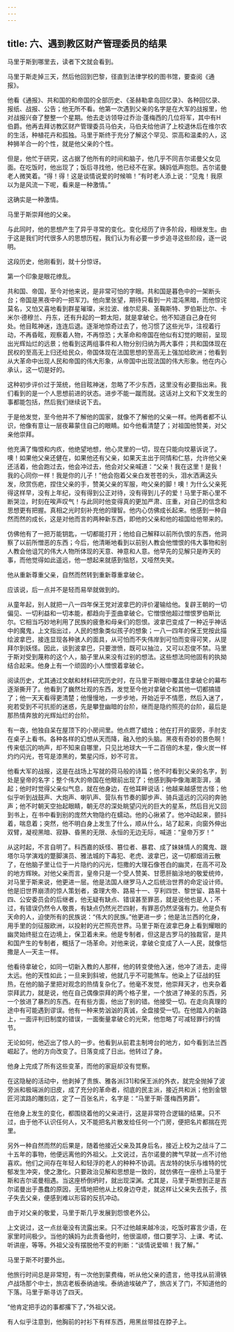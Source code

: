 ```yaml
---
---
---
```

title: 六、遇到教区财产管理委员的结果
---




马里于斯到哪里去，读者下文就会看到。

马里于斯走掉三天，然后他回到巴黎，径直到法律学校的图书馆，要查阅《通报》。

他看《通报》、共和国的和帝国的全部历史、《圣赫勒拿岛回忆录》、各种回忆录、报纸、战报、公告；他无所不看。他第一次遇到父亲的名字是在大军的战报里，他对战报兴奋了整整一个星期。他去走访领导过乔治·蓬梅西的几位将军，其中有H伯爵。他再去拜访教区财产管理委员马伯夫，马伯夫给他讲了上校退休后在维尔农的生活，种植花卉和孤独。马里于斯终于充分了解这个罕见、崇高和温柔的人，这种狮羊合一的个性，就是他父亲的个性。

但是，他忙于研究，这占据了他所有的时间和脑子，他几乎不同吉尔诺曼父女见面。在吃饭时，他出现了；饭后寻找他，他已经不在家。姨妈低声抱怨。吉尔诺曼老人微笑着。“得！得！这是谈情说爱的时候嘛！”有时老人添上说：“见鬼！我原以为是风流一下呢，看来是一种激情。”

这确实是一种激情。

马里于斯崇拜他的父亲。

与此同时，他的思想产生了异乎寻常的变化。变化经历了许多阶段，相继发生。由于这是我们时代很多人的思想历程，我们认为有必要一步步追寻这些阶段，逐一说明。

这段历史，他刚看到，就十分惊讶。

第一个印象是眼花缭乱。

共和国、帝国，至今对他来说，是非常可怕的字眼。共和国是暮色中的一架断头台；帝国是黑夜中的一把军刀。他向里张望，期待只看到一片混沌黑暗，而他惊诧莫名，又怕又喜地看到群星璀璨，米拉波、维尔尼奥、圣鞠斯特、罗伯斯比尔、卡米尔·德穆兰、丹东，还有升起的一颗太阳，就是拿破仑。他不知道自己身在何处。他目眩神迷，连连后退。逐渐地惊奇过去了，他习惯了这些光华，注视着行动，不再昏眩，观察着人物，不再惊恐；大革命和帝国在他似有幻觉的眼前，呈现出光辉灿烂的远景；他看到这两组事件和人物分别归纳为两大事件；共和国体现在民权的至高无上归还给民众，帝国体现在法国思想的至高无上强加给欧洲；他看到从大革命中出现人民和帝国的伟大形象，从帝国中出现法国的伟大形象。他在内心承认，这一切是好的。

这种初步评价过于笼统，他目眩神迷，忽略了不少东西，这里没有必要指出来。我们看到的是一个人思想前进的状态。进步不能一蹴而就。这话对上文和下文发生的事都能包括，然后我们继续说下去。

于是他发觉，至今他并不了解他的国家，就像不了解他的父亲一样。他两者都不认识，他像有意让一层夜幕蒙住自己的眼睛。如今他看清楚了；对祖国他赞美，对父亲他崇拜。

他充满了悔恨和内疚，他绝望地想，他心灵里的一切，现在只能向坟墓诉说了。噢！如果他父亲还健在，如果他还有父亲，如果天主出于同情和仁慈，允许他父亲还活着，他会跑过去，他会冲过去，他会对父亲喊道：“父亲！我在这里！是我！我的心同你一样！我是你的儿子！”他会抱着父亲白发苍苍的头，泪水洒满这头发，欣赏伤疤，捏住父亲的手，赞美父亲的军服，吻父亲的脚！噢！为什么父亲死得这样早，没有上年纪，没有得到公正对待，没有得到儿子的爱！马里于斯心里不断哭泣，时刻在唉声叹气！与此同时他变得真的更加严肃、庄重，对自己的信念和思想更有把握。真相之光时刻补充他的理智。他内心仿佛成长起来。他感到一种自然而然的成长，这是对他而言的两种新东西，即他的父亲和他的祖国给他带来的。

仿佛他有了一把万能钥匙，一切都能打开；他给自己解释以前所仇恨的东西，他洞察了以前所憎恶的东西；今后，他清晰地看到以前别人教会他憎恨的伟大事物和别人教会他诅咒的伟大人物所体现的天意、神意和人意。他早先的见解只是昨天的事，而他觉得如此遥远，他一想起来就感到恼怒，又哑然失笑。

他从重新尊重父亲，自然而然转到重新尊重拿破仑。

应该说，后一点并不是轻而易举就做到的。

从童年起，别人就把一八一四年保王党对波拿巴的评价灌输给他。复辟王朝的一切偏见、一切利益和一切本能，都趋向于歪曲拿破仑。它憎恨他超过憎恨罗伯斯比尔。它相当巧妙地利用了民族的疲惫和母亲们的怨恨。波拿巴变成了一种近乎神话中的魔鬼，上文指出过，人民的想象类似孩子的想象；一八一四年的保王党按此描绘波拿巴，接连显现各种骇人的面具，从可怕而不失伟岸到可怕而变得可笑，从提拜尔到妖怪。因此，谈到波拿巴，只要泄愤，既可以抽泣，又可以忍俊不禁。马里于斯对受到蔑称的这个人，脑子里从来没有过别的想法。这些想法同他固有的执拗结合起来。他身上有一个顽固的小人憎恨着拿破仑。

阅读历史，尤其通过文献和材料研究历史时，在马里于斯眼中覆盖住拿破仑的幕布逐渐撕开了。他看到了巍然壮观的东西，发觉至今他对拿破仑和其他一切都搞错了；他一天天看得更清楚；他慢慢地，一步步地，开始近乎不情愿，然后入迷了，宛若受到不可抗拒的迷惑，先是攀登幽暗的台阶，继而是隐约照亮的台阶，最后是那热情奔放的光辉灿烂的台阶。

有一夜，他独自呆在屋顶下的小房间里。他点燃了蜡烛；他在打开的窗旁，手肘支在桌子上看书。各种各样的幻想从天而降，融入他的头脑。黑夜有奇妙的景色啊！传来低沉的响声，却不知来自哪里，只见比地球大一千二百倍的木星，像火炭一样灼灼闪光，苍穹是漆黑的，繁星闪烁，妙不可言。

他看大军的战报，这是在战场上写就的荷马般的诗篇；他不时看到父亲的名字，到处是皇帝的名字；整个伟大的帝国在他眼前出现了；他感到胸中像海潮澎湃，涌起；他时时觉得父亲似气息，就在他身边，在他耳畔说话；他越来越感觉古怪；他似乎听到战鼓声、大炮声、喇叭声、营队有节奏的脚步声、骑兵遥远的沉闷的奔驰声；他不时朝天空抬起眼睛，朝无尽的深处眺望闪光的巨大的星系，然后目光又回到书上，在书中看到别的庞然大物隐约在蠕动。他的心揪紧了。他冲动起来，颤抖着，喘息着；突然，他不明白身上发生了什么，顺从什么，站了起来，向窗外伸出双臂，凝视黑暗、寂静、昏黑的无限、永恒的无边无际，喊道：“皇帝万岁！”

从这时起，不言自明了。科西嘉的妖怪、篡位者、暴君、成了妹妹情人的魔鬼、跟塔尔马学演戏的蹩脚演员、雅法城的下毒犯、老虎、波拿巴，这一切都烟消云散了，在他脑子里让位于一片隐约的闪光，恺撒的大理石像苍白的幽灵，在高不可及的地方辉映。对他父亲而言，皇帝只是一个受人赞美、甘愿肝脑涂地的敬爱统帅，对马里于斯来说，他更进一层。他是法国人继罗马人之后统治世界的命定设计师。他是旧世界崩溃的惊人策划者，查理大帝、路易十一、亨利四世、黎世留、路易十四、公安委员会的后继者，他无疑有缺点、错误甚至罪恶，就是说他也是人；不过，有错误仍然令人敬畏，有缺点仍然光芒四射，有罪恶仍然坚强有力。他是负有天命的人，迫使所有的民族说：“伟大的民族。”他更进一步；他是法兰西的化身，用手里的剑征服欧洲，以投射的光芒照亮世界。马里于斯在波拿巴身上看到耀眼的幽灵始终挺立在边境上，保卫着未来。他是专制者，但这是古罗马的独裁官，是共和国产生的专制者，概括了一场革命。对他来说，拿破仑变成了人—人民，就像恺撒是人—天主一样。

他看待拿破仑，如同一切新入教的人那样，他的转变使他入迷，他冲了进去，走得太远。他的天性如此；一旦来到斜坡，他就几乎不可能煞车。他染上了征战的狂热，在他的脑子里把对观念的热情复杂化了。他毫不发觉，他崇拜天才，也夹杂着崇拜武力，就是说，他在自己偶像崇拜的两个格子里，一个放进了神圣的东西，另一个放进了暴烈的东西。在有些方面，他出了别的错。他接受一切。在走向真理的途中有可能遇到谬误。他有一种来势汹汹的真诚，全盘接受一切。在他踏入的新路上，一面评判旧制度的错误，一面衡量拿破仑的光荣，他忽略了可减轻罪行的情节。

无论如何，他迈出了惊人的一步。他看到从前君主制垮台的地方，如今看到法兰西崛起了。他的方向改变了。日落变成了日出。他转过了身。

他身上完成了所有这些变革，而他的家庭却没有觉察。

在这隐秘的活动中，他剥掉了贵族、雅各派[31]和保王派的外衣，就完全抛掉了波旁派和极端派的旧皮，成了充分的革命者，彻底的民主派，接近共和派；他到金银匠河滨路的雕刻店，定了一百张名片，名字是：“马里于斯·蓬梅西男爵”。

在他身上发生的变化，都围绕着他的父亲进行，这是非常符合逻辑的结果。只不过，由于他不认识任何人，又不能把名片散发给任何一个门房，便把名片都揣在兜里。

另外一种自然而然的后果是，随着他接近父亲及其身后名，接近上校为之战斗了二十五年的事物，他便远离他的外祖父。上文说过，吉尔诺曼的脾气早就一点不讨他喜欢。他们之间存在年轻人和轻浮的老人的种种不协调。吉龙特的快乐与维特的忧郁发生冲突，使之激化。只要政治见解和思想是一致的，就仿佛在一座桥上马里于斯和吉尔诺曼相遇。当这座桥倒坍时，就出现深渊。尤其是，马里于斯想到正是吉尔诺曼出于愚蠢的原因，无情地把他从上校身边夺走，就这样让父亲失去孩子，孩子失去父亲，便感到难以形容的反抗冲动。

由于对父亲的敬爱，马里于斯几乎发展到怨恨老外公。

上文说过，这一点丝毫没有流露出来。只不过他越来越冷淡，吃饭时寡言少语，在家里时间极少。当他的姨妈为此责备他时，他很温顺，借口要学习、上课、考试、听讲座，等等。外祖父没有摆脱他不变的判断：“谈情说爱嘛！我了解。”

马里于斯不时要外出。

他旅行时间总是非常短，有一次他到蒙费梅，听从他父亲的遗言，他寻找从前滑铁卢战场那个中士，旅店老板泰纳迪埃。泰纳迪埃破产了，旅店关了门，不知道他的下落。马里于斯寻访了四天。

“他肯定把手边的事都撂下了，”外祖父说。

有人似乎注意到，他胸前的衬衫下有样东西，用黑丝带挂在脖子上。